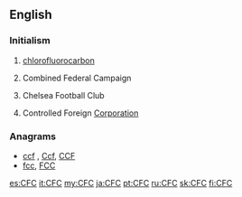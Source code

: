 ==English==

===Initialism===
{{head|en|initialism}}

# {{context|organic chemistry|lang=en}} [[chlorofluorocarbon]]
# {{context|US|lang=en}} Combined Federal Campaign
# {{context|soccer|lang=en}} Chelsea Football Club
# {{context|business|lang=en}} Controlled Foreign [[corporation|Corporation]]

===Anagrams===
* [[ccf#English|ccf]] , [[Ccf#English|Ccf]], [[CCF#English|CCF]]
* [[fcc#English|fcc]], [[FCC#English|FCC]]

[[es:CFC]]
[[it:CFC]]
[[my:CFC]]
[[ja:CFC]]
[[pt:CFC]]
[[ru:CFC]]
[[sk:CFC]]
[[fi:CFC]]